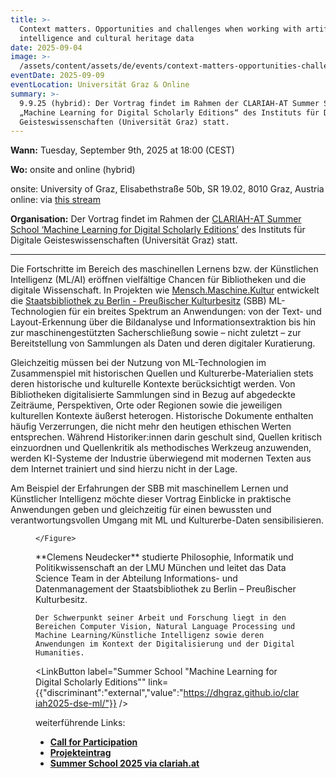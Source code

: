 ```yaml
---
title: >-
  Context matters. Opportunities and challenges when working with artificial
  intelligence and cultural heritage data
date: 2025-09-04
image: >-
  /assets/content/assets/de/events/context-matters-opportunities-challenges-ai-ch-data/image.png
eventDate: 2025-09-09
eventLocation: Universität Graz & Online
summary: >-
  9.9.25 (hybrid): Der Vortrag findet im Rahmen der CLARIAH-AT Summer School
  „Machine Learning for Digital Scholarly Editions“ des Instituts für Digitale
  Geisteswissenschaften (Universität Graz) statt.
---
```

**Wann:** Tuesday, September 9th, 2025 at 18:00 (CEST)

**Wo:** onsite and online (hybrid)

onsite: University of Graz, Elisabethstraße 50b, SR 19.02, 8010 Graz, Austria\
online: via [this stream](https://unimeet.uni-graz.at/b/sch-pwq-3w3-ioy)

**Organisation:** Der Vortrag findet im Rahmen der [CLARIAH-AT Summer School ‘Machine Learning for Digital Scholarly Editions’](https://dhgraz.github.io/clariah2025-dse-ml/) des Instituts für Digitale Geisteswissenschaften (Universität Graz) statt.

---

Die Fortschritte im Bereich des maschinellen Lernens bzw. der Künstlichen Intelligenz (ML/AI) eröffnen vielfältige Chancen für Bibliotheken und die digitale Wissenschaft. In Projekten wie [Mensch.Maschine.Kultur](https://staatsbibliothek-berlin.de/die-staatsbibliothek/projekte/project-id-1168-2022) entwickelt die [Staatsbibliothek zu Berlin - Preußischer Kulturbesitz](https://mmk.sbb.berlin/) (SBB) ML-Technologien für ein breites Spektrum an Anwendungen: von der Text- und Layout-Erkennung über die Bildanalyse und Informationsextraktion bis hin zur maschinengestützten Sacherschließung sowie – nicht zuletzt – zur Bereitstellung von Sammlungen als Daten und deren digitaler Kuratierung.

Gleichzeitig müssen bei der Nutzung von ML-Technologien im Zusammenspiel mit historischen Quellen und Kulturerbe-Materialien stets deren historische und kulturelle Kontexte berücksichtigt werden. Von Bibliotheken digitalisierte Sammlungen sind in Bezug auf abgedeckte Zeiträume, Perspektiven, Orte oder Regionen sowie die jeweiligen kulturellen Kontexte äußerst heterogen. Historische Dokumente enthalten häufig Verzerrungen, die nicht mehr den heutigen ethischen Werten entsprechen. Während Historiker:innen darin geschult sind, Quellen kritisch einzuordnen und Quellenkritik als methodisches Werkzeug anzuwenden, werden KI-Systeme der Industrie überwiegend mit modernen Texten aus dem Internet trainiert und sind hierzu nicht in der Lage.

Am Beispiel der Erfahrungen der SBB mit maschinellem Lernen und Künstlicher Intelligenz möchte dieser Vortrag Einblicke in praktische Anwendungen geben und gleichzeitig für einen bewussten und verantwortungsvollen Umgang mit ML und Kulturerbe-Daten sensibilisieren.



<Grid layout="two-columns" alignment="stretch">
  <GridItem alignment="stretch">
    <Figure src="/assets/content/assets/de/events/context-matters-opportunities-challenges-ai-ch-data/cneud.jpg" alt="Foto Clemens Neudecker" alignment="center">

    </Figure>
  </GridItem>

  <GridItem alignment="stretch">
    **Clemens Neudecker** studierte Philosophie, Informatik und Politikwissenschaft an der LMU München und leitet das Data Science Team in der Abteilung Informations- und Datenmanagement der Staatsbibliothek zu Berlin – Preußischer Kulturbesitz.

    Der Schwerpunkt seiner Arbeit und Forschung liegt in den Bereichen Computer Vision, Natural Language Processing und Machine Learning/Künstliche Intelligenz sowie deren Anwendungen im Kontext der Digitalisierung und der Digital Humanities.
  </GridItem>
</Grid>



<LinkButton label="Summer School &#x22;Machine Learning for Digital Scholarly Editions&#x22;" link={{"discriminant":"external","value":"https://dhgraz.github.io/clariah2025-dse-ml/"}} />

weiterführende Links:

* [**Call for Participation**](https://clariah.at/en/news/cfp-summerschool2025/)
* [**Projekteintrag**](https://clariah.at/de/projects/summer-school-ml-for-digital-editions/)
* [**Summer School 2025 via clariah.at**](https://clariah.at/de/summerschool2025/)
